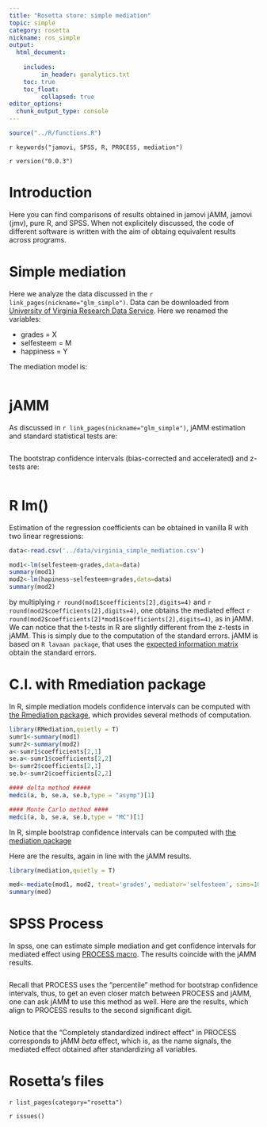 ```yaml
---
title: "Rosetta store: simple mediation"
topic: simple
category: rosetta
nickname: ros_simple
output: 
  html_document:
    
    includes:
         in_header: ganalytics.txt
    toc: true
    toc_float:
         collapsed: true
editor_options: 
  chunk_output_type: console
---
```



```r
source("../R/functions.R")
```

`r keywords("jamovi, SPSS, R, PROCESS, mediation")`

`r version("0.0.3")` 

  
# Introduction

Here you can find comparisons of  results obtained in jamovi jAMM, jamovi (jmv), pure R, and SPSS. When not explicitely discussed, the code of different software is written with the aim of obtaing equivalent results across programs.

# Simple mediation

Here we analyze the data discussed in the `r link_pages(nickname="glm_simple")`. Data can be downloaded from [University of Virginia Research Data Service]('http://static.lib.virginia.edu/statlab/materials/data/mediationData.csv'). Here we renamed the variables:

* grades = X
* selfesteem = M
* happiness = Y

The mediation model is:

<img src="examples/virginia_simple/pathdiagram.png" class="img-responsive" alt="">


# jAMM

As discussed in `r link_pages(nickname="glm_simple")`, jAMM estimation and standard statistical tests are:

<img src="examples/virginia_simple/results1.png" class="img-responsive" alt="">

The bootstrap confidence intervals (bias-corrected and accelerated) and z-tests are:

<img src="examples/virginia_simple/results2.png" class="img-responsive" alt="">

# R lm()

Estimation of the regression coefficients can be obtained in vanilla R with two linear regressions:

```r

data<-read.csv('../data/virginia_simple_mediation.csv')

mod1<-lm(selfesteem~grades,data=data)
summary(mod1)
mod2<-lm(hapiness~selfesteem+grades,data=data)
summary(mod2)

```

by multiplying `r round(mod1$coefficients[2],digits=4)` and `r round(mod2$coefficients[2],digits=4)`, one obtains the mediated effect `r round(mod2$coefficients[2]*mod1$coefficients[2],digits=4)`, as in jAMM. We can notice that the t-tests in R are slightly different from the z-tests in jAMM. This is simply due to the  computation of the standard errors. jAMM is based on `R lavaan package`, that uses the [expected information matrix](http://lavaan.ugent.be/tutorial/est.html) obtain the standard errors.

# C.I. with Rmediation package

In R, simple mediation models confidence intervals can be computed with [the Rmediation package](https://cran.r-project.org/web/packages/RMediation/RMediation.pdf), which provides several methods of computation.

```r
library(RMediation,quietly = T)
sumr1<-summary(mod1)
sumr2<-summary(mod2)
a<-sumr1$coefficients[2,1]
se.a<-sumr1$coefficients[2,2]
b<-sumr2$coefficients[2,1]
se.b<-sumr2$coefficients[2,2]

#### delta method #####
medci(a, b, se.a, se.b,type = "asymp")[1]

#### Monte Carlo method ####
medci(a, b, se.a, se.b,type = "MC")[1]

```


In R, simple bootstrap confidence intervals can be computed with [the mediation package]( https://cran.r-project.org/web/packages/mediation/mediation.pdf)

Here are the results, again in line with the jAMM results.

```r
library(mediation,quietly = T)

med<-mediate(mod1, mod2, treat='grades', mediator='selfesteem', sims=1000, boot = T, boot.ci.type = "bca")
summary(med)
```

# SPSS Process

In spss, one can estimate simple mediation and get confidence intervals for mediated effect using [PROCESS macro](http://www.processmacro.org/download.html). The results coincide with the jAMM results.

<img src="rosetta/virginia_simple/process.png" class="img-responsive" alt="">

Recall that PROCESS uses the "percentile" method for bootstrap confidence intervals, thus, to get an even closer match between PROCESS and jAMM, one can ask jAMM to use this method as well. Here are the results, which align to PROCESS results to the second significant digit.

<img src="rosetta/virginia_simple/ci_percent.png" class="img-responsive" alt="">




Notice that the "Completely standardized indirect effect" in PROCESS corresponds to jAMM $beta$ effect, which is, as the name signals, the mediated effect obtained after standardizing all variables.

# Rosetta's files

`r list_pages(category="rosetta")`


`r issues()`